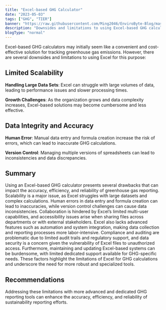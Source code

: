 ```yaml
---
title: "Excel-based GHG Calculator"
date: "2023-05-03"
tags: ["GHG", "TIER"]
banner: "https://raw.githubusercontent.com/Ming2046/EnviroByte-Blog/master/images/vQ3sfbAhqno.png"
description: "Downsides and limitations to using Excel-based GHG calculators for GHG reporting and tracking"
blogType: "normal"
---
```


Excel-based GHG calculators may initially seem like a convenient and cost-effective solution for tracking greenhouse gas emissions. However, there are several downsides and limitations to using Excel for this purpose:

## Limited Scalability

**Handling Large Data Sets**: Excel can struggle with large volumes of data, leading to performance issues and slower processing times.

**Growth Challenges**: As the organization grows and data complexity increases, Excel-based solutions may become cumbersome and less effective.

## Data Integrity and Accuracy

**Human Error**: Manual data entry and formula creation increase the risk of errors, which can lead to inaccurate GHG calculations.

**Version Control**: Managing multiple versions of spreadsheets can lead to inconsistencies and data discrepancies.

## Summary

Using an Excel-based GHG calculator presents several drawbacks that can impact the accuracy, efficiency, and reliability of greenhouse gas reporting. Scalability is a major issue, as Excel struggles with large datasets and complex calculations. Human errors in data entry and formula creation can lead to inaccuracies, while version control challenges can cause data inconsistencies. Collaboration is hindered by Excel’s limited multi-user capabilities, and accessibility issues arise when sharing files across departments or with external stakeholders. Excel also lacks advanced features such as automation and system integration, making data collection and reporting processes more labor-intensive. Compliance and auditing are problematic due to limited audit trails and regulatory support, and data security is a concern given the vulnerability of Excel files to unauthorized access. Furthermore, maintaining and updating Excel-based systems can be burdensome, with limited dedicated support available for GHG-specific needs. These factors highlight the limitations of Excel for GHG calculations and underscore the need for more robust and specialized tools.

## Recommendations

Addressing these limitations with more advanced and dedicated GHG reporting tools can enhance the accuracy, efficiency, and reliability of sustainability reporting efforts.

